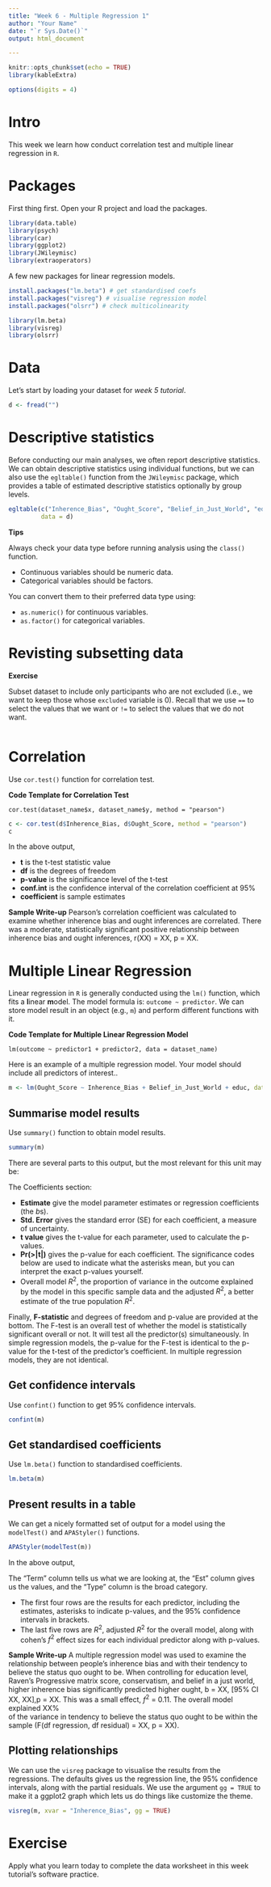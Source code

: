 ```yaml
---
title: "Week 6 - Multiple Regression 1"
author: "Your Name"
date: "`r Sys.Date()`"
output: html_document

---
```


```r
knitr::opts_chunk$set(echo = TRUE)
library(kableExtra)

options(digits = 4)
```

# Intro

This week we learn how conduct correlation test and multiple linear regression in `R`.

# Packages
First thing first. Open your R project and load the packages.

```r
library(data.table)
library(psych)
library(car)
library(ggplot2)
library(JWileymisc)
library(extraoperators)
```

A few new packages for linear regression models.

```r
install.packages("lm.beta") # get standardised coefs
install.packages("visreg") # visualise regression model
install.packages("olsrr") # check multicolinearity

library(lm.beta)
library(visreg)
library(olsrr)
```

# Data
Let's start by loading your dataset for *week 5 tutorial*.

```r
d <- fread("")
```

# Descriptive statistics
Before conducting our main analyses, we often report descriptive statistics. 
We can obtain descriptive statistics using individual functions, 
but we can also use the `egltable()` function from the `JWileymisc` package, 
which provides a table of estimated descriptive statistics optionally by group levels.

```r
egltable(c("Inherence_Bias", "Ought_Score", "Belief_in_Just_World", "educ", "RavensProgressiveMatrix_sum", "conserv"), 
         data = d)
```

**Tips** 

Always check your data type before running analysis using the `class()` function.

* Continuous variables should be numeric data. 
* Categorical variables should be factors.

You can convert them to their preferred data type using:

* `as.numeric()` for continuous variables.
* `as.factor()` for categorical variables.

# Revisting subsetting data

**Exercise**

Subset dataset to include only participants who are not excluded (i.e., we want to keep those
whose `excluded` variable is 0). Recall that we use `==` to select the values that we want 
or `!=` to select the values that we do not want.


```r
```

# Correlation
Use `cor.test()` function for correlation test.

**Code Template for Correlation Test**

`cor.test(dataset_name$x, dataset_name$y, method = "pearson")`

```r
c <- cor.test(d$Inherence_Bias, d$Ought_Score, method = "pearson")
c
```

In the above output,

* **t** is the t-test statistic value 
* **df** is the degrees of freedom 
* **p-value** is the significance level of the t-test 
* **conf.int** is the confidence interval of the correlation coefficient at 95% 
* **coefficient** is sample estimates

**Sample Write-up**
Pearson’s correlation coefficient was calculated to examine whether inherence bias and ought inferences 
are correlated. There was a moderate,
statistically significant positive relationship between inherence bias and ought inferences, 
r(XX) = XX, 
p = XX.

# Multiple Linear Regression

Linear regression in `R` is generally conducted using the `lm()`
function, which fits a **l**inear **m**odel. The model formula is:
`outcome ~ predictor`. We can store model result in an object (e.g., `m`) 
and perform different functions with it.

**Code Template for Multiple Linear Regression Model**

`lm(outcome ~ predictor1 + predictor2, data = dataset_name)`

Here is an example of a multiple regression model. 
Your model should include all predictors of interest..

```r
m <- lm(Ought_Score ~ Inherence_Bias + Belief_in_Just_World + educ, data = d)
```

## Summarise model results
Use `summary()` function to obtain model results.

```r
summary(m)
```

There are several parts to this output, but the most relevant for this unit may be:

The Coefficients section:

* **Estimate** give the model parameter estimates or regression coefficients (the $b$s). 
* **Std. Error** gives the standard error (SE) for each coefficient, a measure of
  uncertainty. 
* **t value** gives the t-value for each parameter, used to calculate the p-values.
* **Pr(>|t|)** gives the p-value for each coefficient. The significance codes
  below are used to indicate what the asterisks mean, but you
  can interpret the exact p-values yourself.
* Overall model $R^2$, the proportion
  of variance in the outcome explained by the model in this specific
  sample data and the adjusted $R^2$, a better estimate of the true
  population $R^2$.
  
Finally, **F-statistic** and degrees of freedom and p-value are
  provided at the bottom. The F-test is an overall test of whether the model is
  statistically significant overall or not. It will test all the
  predictor(s) simultaneously. In simple regression models, 
  the p-value for the F-test is identical to the p-value
  for the t-test of the predictor's coefficient. In multiple regression
  models, they are not identical.
  
## Get confidence intervals
Use `confint()` function to get 95% confidence intervals.

```r
confint(m)
```

## Get standardised coefficients
Use `lm.beta()` function to standardised coefficients.

```r
lm.beta(m)
```

## Present results in a table

We can get a nicely formatted set of output for a model using the `modelTest()`
and `APAStyler()` functions. 

```r
APAStyler(modelTest(m))
```

In the above output,

The "Term" column tells us what we are looking at,
the "Est" column gives us the values, and the "Type" column is the
broad category. 

* The first four rows are the results for each predictor, including the estimates, 
asterisks to indicate p-values, and the 95% confidence intervals in brackets. 
* The last five rows are $R^2$, adjusted $R^2$ for the overall model, along with 
  cohen's $f^2$ effect sizes for each individual predictor along with p-values.

**Sample Write-up**
A multiple regression model was used to examine the relationship between 
people’s inherence bias and with their tendency to believe the status quo ought to be.
When controlling for education level, 
Raven’s Progressive matrix score, conservatism, and belief in a just world, 
higher inherence bias significantly predicted higher ought, 
b = XX, [95% CI XX, XX],p = XX. 
This was a small effect,  $f^2$ = 0.11. 
The overall model explained XX%  
of the variance in tendency to believe the status quo ought to be within the sample
(F(df regression, df residual) = XX, p = XX). 

## Plotting relationships

We can use the `visreg` package to visualise the results
from the regressions. The defaults gives us the regression line, 
the 95% confidence intervals, 
along with the partial residuals. We use the argument `gg = TRUE` to make it
a ggplot2 graph which lets us do things like customize the theme.

```r
visreg(m, xvar = "Inherence_Bias", gg = TRUE)
```

# Exercise 
Apply what you learn today to complete the data worksheet in this week tutorial's software practice.

